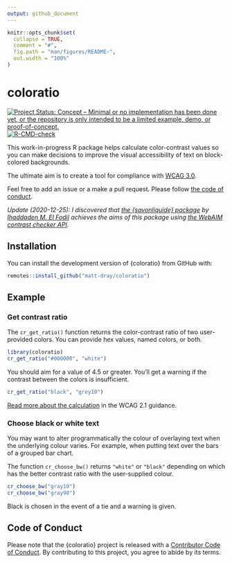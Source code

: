 ```yaml
---
output: github_document
---
```


<!-- README.md is generated from README.Rmd. Please edit that file -->

```r
knitr::opts_chunk$set(
  collapse = TRUE,
  comment = "#",
  fig.path = "man/figures/README-",
  out.width = "100%"
)
```

# coloratio

<!-- badges: start -->
[![Project Status: Concept – Minimal or no implementation has been done
yet, or the repository is only intended to be a limited example, demo,
or
proof-of-concept.](https://www.repostatus.org/badges/latest/concept.svg)](https://www.repostatus.org/#concept)
[![R-CMD-check](https://github.com/matt-dray/coloratio/workflows/R-CMD-check/badge.svg)](https://github.com/matt-dray/coloratio/actions)
<!-- badges: end -->

This work-in-progress R package helps calculate color-contrast values so you can make decisions to improve the visual accessibility of text on block-colored backgrounds.

The ultimate aim is to create a tool for compliance with [WCAG 3.0](https://w3c.github.io/silver/guidelines/).

Feel free to add an issue or a make a pull request. Please follow [the code of conduct](#conduct).

_Update (2020-12-25): I discovered that [the {savonliquide} package](https://github.com/feddelegrand7/savonliquide) by [Ihaddaden M. El Fodil](https://twitter.com/moh_fodil) achieves the aims of this package using [the WebAIM contrast checker API](https://webaim.org/resources/contrastchecker/)._

## Installation

You can install the development version of {coloratio} from GitHub with:

```r
remotes::install_github("matt-dray/coloratio")
```

## Example

### Get contrast ratio

The `cr_get_ratio()` function returns the color-contrast ratio of two user-provided colors. You can provide hex values, named colors, or both.

```r
library(coloratio)
cr_get_ratio("#000000", "white")
```

You should aim for a value of 4.5 or greater. You'll get a warning if the contrast between the colors is insufficient.

```r
cr_get_ratio("black", "grey10")
```

[Read more about the calculation](w3.org/TR/WCAG/#dfn-relative-luminance) in the WCAG 2.1 guidance.

### Choose black or white text

You may want to alter programmatically the colour of overlaying text when the underlying colour varies. For example, when putting text over the bars of a grouped bar chart.

The function `cr_choose_bw()` returns `"white"` or `"black"` depending on which has the better contrast ratio with the user-supplied colour.

```r
cr_choose_bw("gray10")
cr_choose_bw("gray90")
```

Black is chosen in the event of a tie and a warning is given.

## Code of Conduct {#conduct}

Please note that the {coloratio} project is released with a [Contributor Code of Conduct](https://contributor-covenant.org/version/2/0/CODE_OF_CONDUCT.html). By contributing to this project, you agree to abide by its terms.

